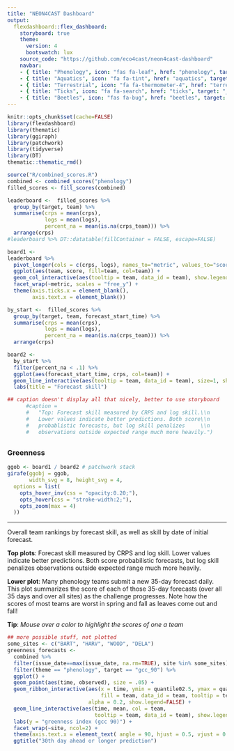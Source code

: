 ```yaml
---
title: "NEON4CAST Dashboard"
output:
  flexdashboard::flex_dashboard:
    storyboard: true
    theme: 
      version: 4
      bootswatch: lux
    source_code: "https://github.com/eco4cast/neon4cast-dashboard"
    navbar:
    - { title: "Phenology", icon: "fas fa-leaf", href: "phenology", target: "_blank"}
    - { title: "Aquatics", icon: "fa fa-tint", href: "aquatics", target: "_blank"}
    - { title: "Terrestrial", icon: "fa fa-thermometer-4", href: "terrestrial", target: "_blank"}
    - { title: "Ticks", icon: "fa fa-search", href: "ticks", target: "_blank"}
    - { title: "Beetles", icon: "fas fa-bug", href: "beetles", target: "_blank"}    
---
```


```r
knitr::opts_chunk$set(cache=FALSE)
library(flexdashboard)
library(thematic)
library(ggiraph)
library(patchwork)
library(tidyverse)
library(DT)
thematic::thematic_rmd()
```

```r
source("R/combined_scores.R")
combined <- combined_scores("phenology")
filled_scores <- fill_scores(combined)
```


```r

leaderboard <-  filled_scores %>% 
  group_by(target, team) %>%
  summarise(crps = mean(crps),
            logs = mean(logs),
            percent_na = mean(is.na(crps_team))) %>% 
  arrange(crps)
#leaderboard %>% DT::datatable(fillContainer = FALSE, escape=FALSE)
```
<!-- Heading 1: navbar -->

```r
board1 <- 
leaderboard %>%
  pivot_longer(cols = c(crps, logs), names_to="metric", values_to="score") %>%
  ggplot(aes(team, score, fill=team, col=team)) + 
  geom_col_interactive(aes(tooltip = team, data_id = team), show.legend = FALSE) + 
  facet_wrap(~metric, scales = "free_y") + 
  theme(axis.ticks.x = element_blank(),
        axis.text.x = element_blank())
```



```r

by_start <-  filled_scores %>% 
  group_by(target, team, forecast_start_time) %>%
  summarise(crps = mean(crps),
            logs = mean(logs),
            percent_na = mean(is.na(crps_team))) %>% 
  arrange(crps)

board2 <- 
  by_start %>% 
  filter(percent_na < .1) %>%
  ggplot(aes(forecast_start_time, crps, col=team)) + 
  geom_line_interactive(aes(tooltip = team, data_id = team), size=1, show.legend = FALSE)  +
  labs(title = "Forecast skill")

## caption doesn't display all that nicely, better to use storyboard
      #caption = 
      #   "Top: Forecast skill measured by CRPS and log skill.\\n
      #   Lower values indicate better predictions. Both score\\n
      #   probablistic forecasts, but log skill penalizes     \\n
      #   observations outside expected range much more heavily.")
```
##  {data-height=650 data-width=350}

### Greenness


```r
ggob <- board1 / board2 # patchwork stack
girafe(ggobj = ggob,
       width_svg = 8, height_svg = 4,
  options = list(
    opts_hover_inv(css = "opacity:0.20;"),
    opts_hover(css = "stroke-width:2;"),
    opts_zoom(max = 4)
  ))
```


*** 

Overall team rankings by forecast skill, as well as skill by date of initial forecast.


**Top plots**: Forecast skill measured by CRPS and log skill. 
Lower values indicate better predictions. Both score  probabilistic forecasts,
but log skill penalizes observations outside expected range much more heavily.

**Lower plot**: Many phenology teams submit a new 35-day forecast daily.
This plot summarizes the score of each of those 35-day forecasts 
(over all 35 days and over all sites) as the challenge progresses.
Note how the scores of most teams are worst in spring and fall as leaves
come out and fall!


**Tip**: _Mouse over a color to highlight the scores of one a team_







```r
## more possible stuff, not plotted
some_sites <- c("BART", "HARV", "WOOD", "DELA")
greenness_forecasts <-
  combined %>%
  filter(issue_date==max(issue_date, na.rm=TRUE), site %in% some_sites) %>%
  filter(theme == "phenology", target == "gcc_90") %>% 
  ggplot() +
  geom_point(aes(time, observed), size = .05) + 
  geom_ribbon_interactive(aes(x = time, ymin = quantile02.5, ymax = quantile97.5,
                              fill = team, data_id = team, tooltip = team),
                          alpha = 0.2, show.legend=FALSE) +
  geom_line_interactive(aes(time, mean, col = team, 
                            tooltip = team, data_id = team), show.legend=FALSE) +
  labs(y = "greenness index (gcc 90)") +
  facet_wrap(~site, ncol=2) + 
  theme(axis.text.x = element_text( angle = 90, hjust = 0.5, vjust = 0.5)) +
  ggtitle("30th day ahead or longer prediction") 
```

